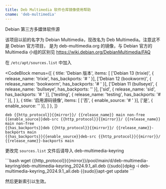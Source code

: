 ```yaml
---
title: Deb Multimedia 软件仓库镜像使用帮助
cname: 'deb-multimedia'
---
```


Debian 第三方多媒体软件源

该项目以前的名字为 Debian Multimedia，现改名为 Deb Multimedia。注意这不是 Debian 官方项目，
是为 deb-multimedia.org 的镜像，与 Debian 官方的 Multimedia 小组的区别见
https://wiki.debian.org/DebianMultimedia/FAQ

在 `/etc/apt/sources.list` 中加入

<CodeBlock
  menus={[
    {
      title: 'Debian 版本',
      items: [
        ['Debian 13 (trixie)', { release_name: 'trixie', has_backports: '# ' }],
        ['Debian 12 (bookworm)', { release_name: 'bookworm', has_backports: '# ' }],
        ['Debian 11 (bullseye)', { release_name: 'bullseye', has_backports: '' }],
        ['sid', { release_name: 'sid', has_backports: '# ' }],
        ['testing', { release_name: 'testing', has_backports: '# ' }],
      ]
    },
    {
      title: '启用源码镜像',
      items: [
        ['否', { enable_source: '# ' }],
        ['是', { enable_source: '' }],
      ]
    },
  ]}
>

```properties
deb {{http_protocol}}{{mirror}}/ {{release_name}} main non-free
{{enable_source}}deb-src {{http_protocol}}{{mirror}}/ {{release_name}} main non-free
{{has_backports}}deb {{http_protocol}}{{mirror}}/ {{release_name}}-backports main
{{has_backports}}{{enable_source}}deb-src {{http_protocol}}{{mirror}}/ {{release_name}}-backports main
```

</CodeBlock>

更改完 `sources.list` 文件后请导入 deb-multimedia-keyring

<CodeBlock>
```bash
wget {{http_protocol}}{{mirror}}/pool/main/d/deb-multimedia-keyring/deb-multimedia-keyring_2024.9.1_all.deb
{{sudo}}dpkg -i deb-multimedia-keyring_2024.9.1_all.deb
{{sudo}}apt-get update
```
</CodeBlock>

然后更新索引以生效。


